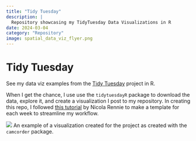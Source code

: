 ```yaml
---
title: "Tidy Tuesday"
description: |
  Repository showcasing my TidyTuesday Data Visualizations in R
date: 2024-03-04
category: "Repository"
image: spatial_data_viz_flyer.png
---
```


# Tidy Tuesday

See my data viz examples from the [Tidy Tuesday](https://github.com/king0708/tidy-tuesday/tree/main) project in R. 

When I get the chance, I use use the `tidytuesdayR` package to download the data, explore it, and create a visualization I post to my repository. In creating this repo, I followed [this tutorial](https://nrennie.rbind.io/blog/script-templates-r/) by Nicola Rennie to make a template for each week to streamline my workflow. 



::: {#fig-viz}
![](20250304.gif)
An example of a visualization created for the project as created with the `camcorder` package. 
:::
